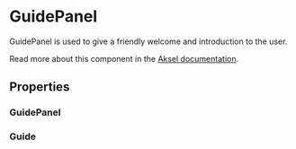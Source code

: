 

<Meta of={GuidePanel} />

# GuidePanel

GuidePanel is used to give a friendly welcome and introduction to the user.

Read more about this component in the [Aksel documentation](https://aksel.nav.no/komponenter/core/guidepanel).

<Primary />

## Properties

### GuidePanel

<Controls />

### Guide

<ArgTypes of={Guide} />

<Stories includePrimary={false} />
